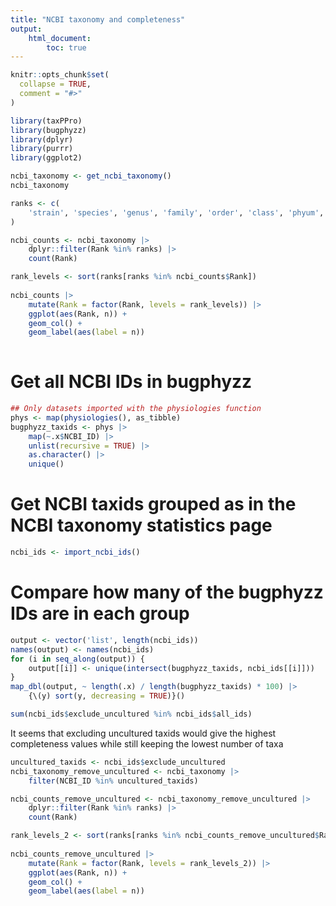 ```yaml
---
title: "NCBI taxonomy and completeness"
output:
    html_document:
        toc: true
---
```


```r
knitr::opts_chunk$set(
  collapse = TRUE,
  comment = "#>"
)
```

```r
library(taxPPro)
library(bugphyzz)
library(dplyr)
library(purrr)
library(ggplot2)
```

```r
ncbi_taxonomy <- get_ncbi_taxonomy()
ncbi_taxonomy
```

```r
ranks <- c(
    'strain', 'species', 'genus', 'family', 'order', 'class', 'phyum', 'kingdom'
)

ncbi_counts <- ncbi_taxonomy |> 
    dplyr::filter(Rank %in% ranks) |> 
    count(Rank)

rank_levels <- sort(ranks[ranks %in% ncbi_counts$Rank])
    
ncbi_counts |> 
    mutate(Rank = factor(Rank, levels = rank_levels)) |> 
    ggplot(aes(Rank, n)) +
    geom_col() +
    geom_label(aes(label = n))
    
```

# Get all NCBI IDs in bugphyzz

```r
## Only datasets imported with the physiologies function
phys <- map(physiologies(), as_tibble)
bugphyzz_taxids <- phys |> 
    map(~.x$NCBI_ID) |> 
    unlist(recursive = TRUE) |> 
    as.character() |> 
    unique()

```

# Get NCBI taxids grouped as in the NCBI taxonomy statistics page

```r
ncbi_ids <- import_ncbi_ids()
```


# Compare how many of the bugphyzz IDs are in each group

```r
output <- vector('list', length(ncbi_ids))
names(output) <- names(ncbi_ids)
for (i in seq_along(output)) {
    output[[i]] <- unique(intersect(bugphyzz_taxids, ncbi_ids[[i]]))
}
map_dbl(output, ~ length(.x) / length(bugphyzz_taxids) * 100) |> 
    {\(y) sort(y, decreasing = TRUE)}()
```

```r
sum(ncbi_ids$exclude_uncultured %in% ncbi_ids$all_ids)
```


It seems that excluding uncultured taxids would give the highest completeness
values while still keeping the lowest number of taxa

```r
uncultured_taxids <- ncbi_ids$exclude_uncultured
ncbi_taxonomy_remove_uncultured <- ncbi_taxonomy |> 
    filter(NCBI_ID %in% uncultured_taxids)

```

```r

ncbi_counts_remove_uncultured <- ncbi_taxonomy_remove_uncultured |> 
    dplyr::filter(Rank %in% ranks) |> 
    count(Rank)

rank_levels_2 <- sort(ranks[ranks %in% ncbi_counts_remove_uncultured$Rank])
    
ncbi_counts_remove_uncultured |> 
    mutate(Rank = factor(Rank, levels = rank_levels_2)) |> 
    ggplot(aes(Rank, n)) +
    geom_col() +
    geom_label(aes(label = n))
```



